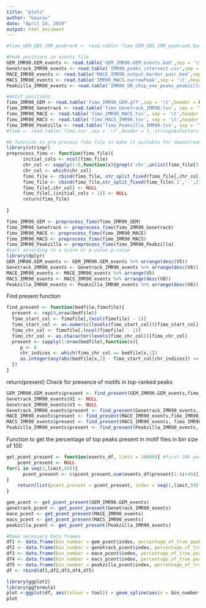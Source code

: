 ```yaml
---
title: "plots"
author: "Gaurav"
date: "April 24, 2019"
output: html_document
---
```


```r
#fimo_GEM_GBS_IMR_peakrank <- read.table('fimo_GEM_GBS_IMR_peakrank.bed',sep = '\t',header = F, stringsAsFactors = F)

#Peak positions in events file
GEM_IMR90.GEM_events <- read.table('GEM_IMR90.GEM_events.bed',sep = '\t',header = F, stringsAsFactors = F, skip = 1)
Genetrack_IMR90_events <- read.table('IMR90_peaks_intersect.csv',sep = '\t',header = F, stringsAsFactors = F, skip = 1)
MACE_IMR90_events <- read.table('MACE_IMR90_output.border_pair.bed',sep = '\t',header = F, stringsAsFactors = F, skip = 1)
MACS_IMR90_events <- read.table('IMR90_MACS.narrowPeak',sep = '\t',header = F, stringsAsFactors = F, skip = 1)
Peakzilla_IMR90_events <- read.table('IMR90_GR_chip_exo_peaks_peakzilla.tsv',sep = '\t',header = F, stringsAsFactors = F, skip = 1)

#motif positions
fimo_IMR90_GEM <- read.table('fimo_IMR90_GEM.gff',sep = '\t',header = F, stringsAsFactors = F)
fimo_IMR90_Genetrack <- read.table('fimo_Genetrack_IMR90.tsv', sep = '\t',header = T, stringsAsFactors = F)
fimo_IMR90_MACE <- read.table('fimo_IMR90_MACE.tsv', sep = '\t',header = T, stringsAsFactors = F)
fimo_IMR90_MACS <- read.table('fimo_MACS_IMR90.tsv', sep = '\t',header = T, stringsAsFactors = F)
fimo_IMR90_Peakzilla <- read.table('fimo_Peakzilla_IMR90.tsv', sep = '\t',header = T, stringsAsFactors = F)
#fimo <- read.table('fimo.tsv',sep = '\t',header = T, stringsAsFactors = F)
```

```r
#A function to pre-process fimo file to make it suitable for downstream analysis
library(stringr)
preprocess_fimo <- function(fimo_file){
      initial_cols <- ncol(fimo_file)
      chr_col <- sapply(1:6,function(x){grepl('chr',unlist(fimo_file[2,])[[x]])})
      chr_col <- which(chr_col)
      fimo_file <- cbind(fimo_file, str_split_fixed(fimo_file[,chr_col], ":", 2))
      fimo_file <- cbind(fimo_file,str_split_fixed(fimo_file$`2`,'-',2))
      fimo_file[,chr_col] <- NULL
      fimo_file[,(initial_cols + 1)] <- NULL
      return(fimo_file)
      
}
```

```r
fimo_IMR90_GEM <- preprocess_fimo(fimo_IMR90_GEM)
fimo_IMR90_Genetrack <- preprocess_fimo(fimo_IMR90_Genetrack)
fimo_IMR90_MACE <- preprocess_fimo(fimo_IMR90_MACE)
fimo_IMR90_MACS <- preprocess_fimo(fimo_IMR90_MACS)
fimo_IMR90_Peakzilla <- preprocess_fimo(fimo_IMR90_Peakzilla)
#sort according to a score or p-value p-value 
library(dplyr)
GEM_IMR90.GEM_events <- GEM_IMR90.GEM_events %>% arrange(desc(V5))
Genetrack_IMR90_events <- Genetrack_IMR90_events %>% arrange(desc(V6))
MACE_IMR90_events <- MACE_IMR90_events %>% arrange(V5)
MACS_IMR90_events <- MACS_IMR90_events %>% arrange(desc(V8))
Peakzilla_IMR90_events <- Peakzilla_IMR90_events %>% arrange(desc(V6))

```
Find present function
```r
find_present <- function(bedfile,fimofile){
  present <- rep(0,nrow(bedfile))
  fimo_start_col <- fimofile[,(ncol(fimofile) - 1)]
  fimo_start_col <- as.numeric(levels(fimo_start_col))[fimo_start_col]
  fimo_chr_col <- fimofile[,(ncol(fimofile) - 2)]
  fimo_chr_col <- as.character(levels(fimo_chr_col))[fimo_chr_col]
  present <- sapply(1:nrow(bedfile),function(x){
     p <- 0
     chr_indices <- which(fimo_chr_col == bedfile[x,1])
     as.integer(any(abs(bedfile[x,2] - fimo_start_col[chr_indices]) <= 50))
  })
}
```
  return(present)
Check for presence of motifs in top-ranked peaks
```r
GEM_IMR90.GEM_events$present <- find_present(GEM_IMR90.GEM_events,fimo_IMR90_GEM)
Genetrack_IMR90_events$V2 <- NULL
Genetrack_IMR90_events$V3 <- NULL
Genetrack_IMR90_events$present <- find_present(Genetrack_IMR90_events, fimo_IMR90_Genetrack)
MACE_IMR90_events$present <- find_present(MACE_IMR90_events,fimo_IMR90_MACE)
MACS_IMR90_events$present <- find_present(MACS_IMR90_events, fimo_IMR90_MACS)
Peakzilla_IMR90_events$present <- find_present(Peakzilla_IMR90_events, fimo_IMR90_Peakzilla)

```
Function to get the percentage of top peaks present in motif files in bin size of 100
```r
get_pcent_present <- function(events_df, limit = 20000){ #first 20k peaks
    pcent_present <- NULL
for(i in seq(1,limit,50)){
      pcent_present <- c(pcent_present,sum(events_df$present[1:(i+49)])/(i+49))
} 
    return(list(pcent_present = pcent_present, index = seq(1,limit,50)))
}
```

```r
gem_pcent <- get_pcent_present(GEM_IMR90.GEM_events)
genetrack_pcent <- get_pcent_present(Genetrack_IMR90_events)
mace_pcent <- get_pcent_present(MACE_IMR90_events)
macs_pcent <- get_pcent_present(MACS_IMR90_events)
peakzilla_pcent <- get_pcent_present(Peakzilla_IMR90_events)
```

```r
#Make necessary Data frames
df1 <- data.frame(bin_number = gem_pcent$index, percentage_of_true_peaks = gem_pcent$pcent_present, tool = "GEM")
df2 <- data.frame(bin_number = genetrack_pcent$index, percentage_of_true_peaks = genetrack_pcent$pcent_present, tool = "Genetrack")
df3 <- data.frame(bin_number = mace_pcent$index, percentage_of_true_peaks = mace_pcent$pcent_present, tool = "MACE")
df4 <- data.frame(bin_number = macs_pcent$index, percentage_of_true_peaks = macs_pcent$pcent_present, tool = "MACS")
df5 <- data.frame(bin_number = peakzilla_pcent$index, percentage_of_true_peaks = peakzilla_pcent$pcent_present, tool = "Peakzilla")
df <- rbind(df1,df2,df3,df4,df5)
```

```r
library(ggplot2)
library(ggformula)
plot <-ggplot(df, aes(colour = tool)) + geom_spline(aes(x = bin_number, y= percentage_of_true_peaks)) +labs(x = "Peak Rank", y = "Fration of MA0113.2 motif in IMR90 data", color = "Tool", title = "Peak rank accuracy for IMR90 data", tag = "A") + theme_bw() + theme(plot.title = element_text(hjust = 0.5)) #+ 
plot
```

